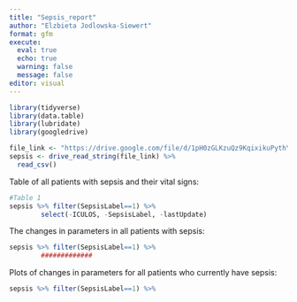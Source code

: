 ```yaml
---
title: "Sepsis_report"
author: "Elzbieta Jodlowska-Siewert"
format: gfm
execute:
  eval: true
  echo: true
  warning: false
  message: false
editor: visual
---
```


```r
library(tidyverse)
library(data.table)
library(lubridate)
library(googledrive)

file_link <- "https://drive.google.com/file/d/1pH0zGLKzuQz9KqixikuPythYqgINWWob/view?usp=sharing"
sepsis <- drive_read_string(file_link) %>%
  read_csv()
```

Table of all patients with sepsis and their vital signs:

```r
#Table 1
sepsis %>% filter(SepsisLabel==1) %>%
        select(-ICULOS, -SepsisLabel, -lastUpdate)
```

The changes in parameters in all patients with sepsis:

```r
sepsis %>% filter(SepsisLabel==1) %>%
        #############
```

Plots of changes in parameters for all patients who currently have sepsis:

```r
sepsis %>% filter(SepsisLabel==1) %>%
```

